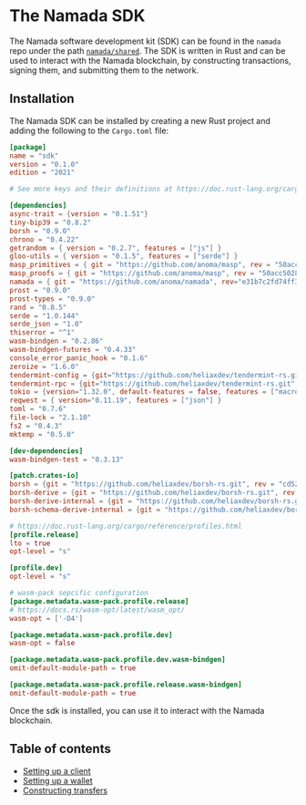 
# The Namada SDK

The Namada software development kit (SDK) can be found in the `namada` repo under the path [`namada/shared`](https://github.com/anoma/namada/tree/main/shared). The SDK is written in Rust and can be used to interact with the Namada blockchain, by constructing transactions, signing them, and submitting them to the network.

## Installation

The Namada SDK can be installed by creating a new Rust project and adding the following to the `Cargo.toml` file:



<Expandable>

```toml
[package]
name = "sdk"
version = "0.1.0"
edition = "2021"

# See more keys and their definitions at https://doc.rust-lang.org/cargo/reference/manifest.html

[dependencies]
async-trait = {version = "0.1.51"}
tiny-bip39 = "0.8.2"
borsh = "0.9.0"
chrono = "0.4.22"
getrandom = { version = "0.2.7", features = ["js"] }
gloo-utils = { version = "0.1.5", features = ["serde"] }
masp_primitives = { git = "https://github.com/anoma/masp", rev = "50acc5028fbcd52a05970fe7991c7850ab04358e" }
masp_proofs = { git = "https://github.com/anoma/masp", rev = "50acc5028fbcd52a05970fe7991c7850ab04358e", default-features = false, features = ["local-prover"] }
namada = { git = "https://github.com/anoma/namada", rev="e31b7c2fd74ff32afc11380c9fedfb65fd58140b", default-features = false, features = ["abciplus", "namada-sdk"] }
prost = "0.9.0"
prost-types = "0.9.0"
rand = "0.8.5"
serde = "1.0.144"
serde_json = "1.0"
thiserror = "^1"
wasm-bindgen = "0.2.86"
wasm-bindgen-futures = "0.4.33"
console_error_panic_hook = "0.1.6"
zeroize = "1.6.0"
tendermint-config = {git="https://github.com/heliaxdev/tendermint-rs.git", rev="02b256829e80f8cfecf3fa0d625c2a76c79cd043"}
tendermint-rpc = {git="https://github.com/heliaxdev/tendermint-rs.git", rev="02b256829e80f8cfecf3fa0d625c2a76c79cd043", features = ["http-client"]}
tokio = {version="1.32.0", default-features = false, features = ["macros", "rt-multi-thread"]}
reqwest = { version="0.11.19", features = ["json"] }
toml = "0.7.6"
file-lock = "2.1.10"
fs2 = "0.4.3"
mktemp = "0.5.0"

[dev-dependencies]
wasm-bindgen-test = "0.3.13"

[patch.crates-io]
borsh = {git = "https://github.com/heliaxdev/borsh-rs.git", rev = "cd5223e5103c4f139e0c54cf8259b7ec5ec4073a"}
borsh-derive = {git = "https://github.com/heliaxdev/borsh-rs.git", rev = "cd5223e5103c4f139e0c54cf8259b7ec5ec4073a"}
borsh-derive-internal = {git = "https://github.com/heliaxdev/borsh-rs.git", rev = "cd5223e5103c4f139e0c54cf8259b7ec5ec4073a"}
borsh-schema-derive-internal = {git = "https://github.com/heliaxdev/borsh-rs.git", rev = "cd5223e5103c4f139e0c54cf8259b7ec5ec4073a"}

# https://doc.rust-lang.org/cargo/reference/profiles.html
[profile.release]
lto = true
opt-level = "s"

[profile.dev]
opt-level = "s"

# wasm-pack sepcific configuration
[package.metadata.wasm-pack.profile.release]
# https://docs.rs/wasm-opt/latest/wasm_opt/
wasm-opt = ['-O4']

[package.metadata.wasm-pack.profile.dev]
wasm-opt = false

[package.metadata.wasm-pack.profile.dev.wasm-bindgen]
omit-default-module-path = true

[package.metadata.wasm-pack.profile.release.wasm-bindgen]
omit-default-module-path = true
```

</Expandable>


Once the sdk is installed, you can use it to interact with the Namada blockchain.

## Table of contents

- [Setting up a client](./sdk/setting-up-a-client.mdx)
- [Setting up a wallet](./sdk/setting-up-a-wallet.mdx)
- [Constructing transfers](./sdk/constructing-transfers.mdx)
